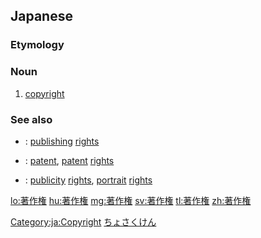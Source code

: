 {{also|著作權}}

==Japanese==
{{ja-kanjitab|ちょ|さく|けん|yomi=on}}

===Etymology===
{{suffix|著作|権|lang=ja|t1=literary work|t2=right|sort=ちょさくけん}}

===Noun===
{{ja-noun|ちょさくけん|kyu=著作權}}

# [[copyright]]
#: {{ja-usex|Ａ社はＢ社を'''著作権'''侵害で訴えた。|Ａ-しゃ は Ｂ-しゃ を '''ちょさくけん''' しんがい で うったえた。|Company A sued Company B for '''copyright''' violation.}}

===See also===
* {{ja-r|版権|はんけん}}: [[publish]]ing [[right]]s
* {{ja-r|特許権|とっきょけん}}: [[patent]], [[patent]] [[right]]s
* {{ja-r|肖像権|しょうぞうけん}}: [[publicity]] [[right]]s, [[portrait]] [[right]]s

[[Category:ja:Copyright]]
[[Category:ja:Law|ちょさくけん]]

[[lo:著作権]]
[[hu:著作権]]
[[mg:著作権]]
[[sv:著作権]]
[[tl:著作権]]
[[zh:著作権]]